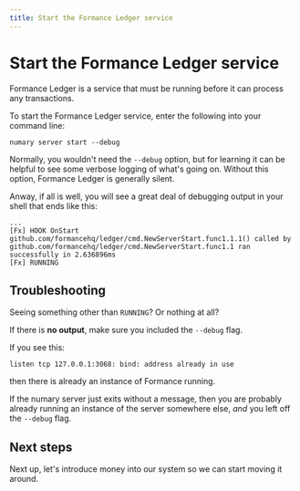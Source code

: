 ```yaml
---
title: Start the Formance Ledger service
---
```


# Start the Formance Ledger service

Formance Ledger is a service that must be running before it can process any transactions.

To start the Formance Ledger service, enter the following into your command line:

```shell
numary server start --debug
```

Normally, you wouldn't need the `--debug` option, but for learning it can be helpful to see some verbose logging of what's going on. Without this option, Formance Ledger is generally silent.

Anway, if all is well, you will see a great deal of debugging output in your shell that ends like this:

```
...
[Fx] HOOK OnStart       github.com/formancehq/ledger/cmd.NewServerStart.func1.1.1() called by github.com/formancehq/ledger/cmd.NewServerStart.func1.1 ran successfully in 2.636896ms
[Fx] RUNNING
```

## Troubleshooting

Seeing something other than `RUNNING`? Or nothing at all?

If there is **no output**, make sure you included the `--debug` flag.

If you see this:
```shell
listen tcp 127.0.0.1:3068: bind: address already in use
```
then there is already an instance of Formance running.

If the numary server just exits without a message, then you are probably already running an instance of the server somewhere else, _and_ you left off the `--debug` flag.

## Next steps

Next up, let's introduce money into our system so we can start moving it around.